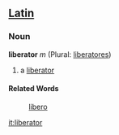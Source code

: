 ==[[Latin]]==
===Noun===
'''liberator''' ''m'' (Plural: [[liberatores]])

#a [[liberator]]
====Related Words====
: [[libero]]

[[it:liberator]]